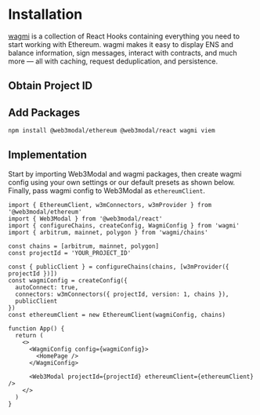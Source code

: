 
# Installation

[wagmi](https://wagmi.sh/react/getting-started) is a collection of React Hooks containing everything you need to start working with Ethereum.
wagmi makes it easy to display ENS and balance information, sign messages, interact with contracts, and much more — all with caching, request deduplication, and persistence.

## Obtain Project ID

<ObtainProjectIdPartial />

## Add Packages

```bash npm2yarn
npm install @web3modal/ethereum @web3modal/react wagmi viem
```

## Implementation

Start by importing Web3Modal and wagmi packages, then create wagmi config using your own settings or our default presets as shown below. Finally, pass wagmi config to Web3Modal as `ethereumClient`.

```tsx
import { EthereumClient, w3mConnectors, w3mProvider } from '@web3modal/ethereum'
import { Web3Modal } from '@web3modal/react'
import { configureChains, createConfig, WagmiConfig } from 'wagmi'
import { arbitrum, mainnet, polygon } from 'wagmi/chains'

const chains = [arbitrum, mainnet, polygon]
const projectId = 'YOUR_PROJECT_ID'

const { publicClient } = configureChains(chains, [w3mProvider({ projectId })])
const wagmiConfig = createConfig({
  autoConnect: true,
  connectors: w3mConnectors({ projectId, version: 1, chains }),
  publicClient
})
const ethereumClient = new EthereumClient(wagmiConfig, chains)

function App() {
  return (
    <>
      <WagmiConfig config={wagmiConfig}>
        <HomePage />
      </WagmiConfig>

      <Web3Modal projectId={projectId} ethereumClient={ethereumClient} />
    </>
  )
}
```
